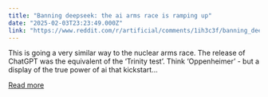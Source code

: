 ```yaml
---
title: "Banning deepseek: the ai arms race is ramping up"
date: "2025-02-03T23:23:49.000Z"
link: "https://www.reddit.com/r/artificial/comments/1ih3c3f/banning_deepseek_the_ai_arms_race_is_ramping_up/"
---
```


This is going a very similar way to the nuclear arms race. 
 The release of ChatGPT was the equivalent of the ‘Trinity test’. Think ‘Oppenheimer’ - but a display of the true power of ai that kickstart...

[Read more](https://www.reddit.com/r/artificial/comments/1ih3c3f/banning_deepseek_the_ai_arms_race_is_ramping_up/)
